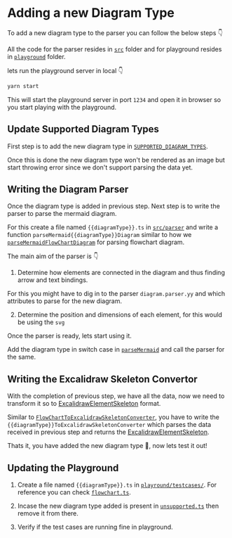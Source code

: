 # Adding a new Diagram Type

To add a new diagram type to the parser you can follow the below steps :point_down:

All the code for the parser resides in [`src`](https://github.com/excalidraw/mermaid-to-excalidraw/tree/master/src) folder and for playground resides in [`playground`](https://github.com/excalidraw/mermaid-to-excalidraw/tree/master/playground) folder.

lets run the playground server in local :point_down:

```bash
yarn start
```

This will start the playground server in port `1234` and open it in browser so you start playing with the playground.

## Update Supported Diagram Types

First step is to add the new diagram type in [`SUPPORTED_DIAGRAM_TYPES`](https://github.com/excalidraw/mermaid-to-excalidraw/blob/master/src/constants.ts#L2).

Once this is done the new diagram type won't be rendered as an image but start throwing error since we don't support parsing the data yet.

## Writing the Diagram Parser

Once the diagram type is added in previous step. Next step is to write the parser to parse the mermaid diagram.

For this create a file named `{{diagramType}}.ts` in [`src/parser`](https://github.com/excalidraw/mermaid-to-excalidraw/tree/master/src/parser) and write a function `parseMermaid{{diagramType}}Diagram` similar to how we [`parseMermaidFlowChartDiagram`](https://github.com/excalidraw/mermaid-to-excalidraw/blob/master/src/parser/flowchart.ts#L256) for parsing flowchart diagram.

The main aim of the parser is :point_down:

1. Determine how elements are connected in the diagram and thus finding arrow and text bindings.

For this you might have to dig in to the parser `diagram.parser.yy` and which attributes to parse for the new diagram.

2. Determine the position and dimensions of each element, for this would be using the `svg`

Once the parser is ready, lets start using it.

Add the diagram type in switch case in [`parseMermaid`](https://github.com/excalidraw/mermaid-to-excalidraw/blob/master/src/parseMermaid.ts#L97) and call the parser for the same.

## Writing the Excalidraw Skeleton Convertor

With the completion of previous step, we have all the data, now we need to transform it so to [ExcalidrawElementSkeleton](https://github.com/excalidraw/excalidraw/blob/master/packages/excalidraw/data/transform.ts#L133) format.

Similar to [`FlowChartToExcalidrawSkeletonConverter`](https://github.com/excalidraw/mermaid-to-excalidraw/blob/master/src/converter/types/flowchart.ts#L24), you have to write the `{{diagramType}}ToExcalidrawSkeletonConverter` which parses the data received in previous step and returns the [ExcalidrawElementSkeleton](https://github.com/excalidraw/excalidraw/blob/master/packages/excalidraw/data/transform.ts#L133).

Thats it, you have added the new diagram type 🥳, now lets test it out!

## Updating the Playground

1. Create a file named `{{diagramType}}.ts` in [`playround/testcases/`](https://github.com/excalidraw/mermaid-to-excalidraw/tree/master/playground/testcases). For reference you can check [`flowchart.ts`](https://github.com/excalidraw/mermaid-to-excalidraw/blob/master/playground/testcases/flowchart.ts).

2. Incase the new diagram type added is present in [`unsupported.ts`](https://github.com/excalidraw/mermaid-to-excalidraw/blob/master/playground/testcases/unsupported.ts) then remove it from there.

3. Verify if the test cases are running fine in playground.
